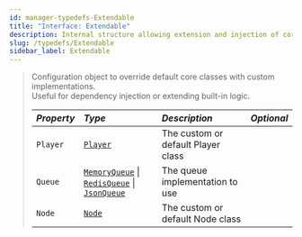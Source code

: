 ```yaml
---
id: manager-typedefs-Extendable
title: "Interface: Extendable"
description: Internal structure allowing extension and injection of core components like Player, Queue, and Node.
slug: /typedefs/Extendable
sidebar_label: Extendable
---
```


> Configuration object to override default core classes with custom implementations.  
> Useful for dependency injection or extending built-in logic.
> 
> | <i className="fa-solid fa-hashtag"/> Property | <i className="fa-solid fa-font"/> Type                                                                 | <i className="fa-solid fa-list"/> Description                                   | <i className="fa-solid fa-flask"/> Optional |
> |:---------------------------------------------|:--------------------------------------------------------------------------------------------------------|:--------------------------------------------------------------------------------|:--------------------------------------------:|
> | `Player`                                     | [`Player`](../Classes/Player.mdx)                                                                                        | The custom or default Player class                                              | <i className="fa-solid fa-xmark"/>           |
> | `Queue`                                      | [`MemoryQueue`](../Classes/Queue/MemoryQueue.mdx) \| [`RedisQueue`](../Classes/Queue/RedisQueue.mdx) \| [`JsonQueue`](../Classes/Queue/JsonQueue.mdx)                                          | The queue implementation to use                                                 | <i className="fa-solid fa-xmark"/>           |
> | `Node`                                       | [`Node`](../Classes/Node.mdx)                                                                                           | The custom or default Node class                                                | <i className="fa-solid fa-xmark"/>           |
